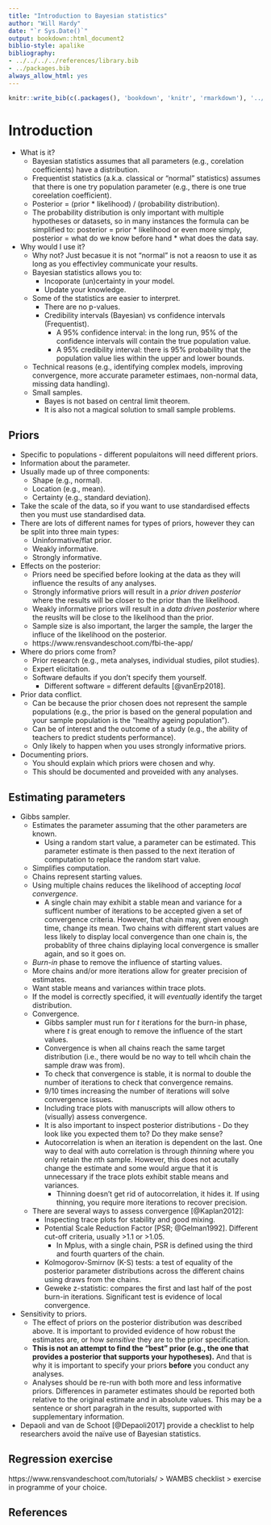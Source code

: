```yaml
---
title: "Introduction to Bayesian statistics"
author: "Will Hardy"
date: "`r Sys.Date()`"
output: bookdown::html_document2
biblio-style: apalike
bibliography:
- ../../../../references/library.bib
- ../packages.bib
always_allow_html: yes
---
```



```r
knitr::write_bib(c(.packages(), 'bookdown', 'knitr', 'rmarkdown'), '../packages.bib')
```


# Introduction

* What is it?
  * Bayesian statistics assumes that all parameters (e.g., corelation coefficients) have a distribution.
  * Frequentist statistics (a.k.a. classical or "normal" statistics) assumes that there is one try population parameter (e.g., there is one true coreelation coefficient).
  * Posterior = (prior * likelihood) / (probability distribution).
  * The probability distribution is only important with multiple hypotheses or datasets, so in many instances the formula can be simplified to: posterior = prior * likelihood or even more simply, posterior = what do we know before hand * what does the data say.
* Why would I use it?
  * Why not? Just becasue it is not "normal" is not a reaosn to use it as long as you effectivley communicate your results.
  * Bayesian statistics allows you to:
    * Incoporate (un)certainty in your model.
    * Update your knowledge.
  * Some of the statistics are easier to interpret.
    * There are no p-values.
    * Credibility intervals (Bayesian) vs confidence intervals (Frequentist).
      * A 95% confidence interval: in the long run, 95% of the confidence intervals will contain the true population value.
      * A 95% credibility interval: there is 95% probability that the population value lies within the upper and lower bounds.
  * Technical reasons (e.g., identifying complex models, improving convergence, more accurate parameter estimaes, non-normal data, missing data handling).
  * Small samples.
    * Bayes is not based on central limit theorem.
    * It is also not a magical solution to small sample problems.


## Priors

* Specific to populations - different populaitons will need different priors.
* Information about the parameter.
* Usually made up of three components:
  * Shape (e.g., normal).
  * Location (e.g., mean).
  * Certainty (e.g., standard deviation).
* Take the scale of the data, so if you want to use standardised effects then you must use standardised data.
* There are lots of different names for types of priors, however they can be split into three main types:
  * Uninformative/flat prior.
  * Weakly informative.
  * Strongly informative.
* Effects on the posterior:
  * Priors need be specified before looking at the data as they will influence the results of any analyses.
  * Strongly informative priors will result in a *prior driven posterior* where the results will be closer to the prior than the likelihood.
  * Weakly informative priors will result in a *data driven posterior* where the reuslts will be close to the likelihood than the prior.
  * Sample size is also important, the larger the sample, the larger the influce of the likelihood on the posterior.
  * https://www.rensvandeschoot.com/fbi-the-app/
* Where do priors come from?
  * Prior research (e.g., meta analyses, individual studies, pilot studies).
  * Expert elicitation.
  * Software defaults if you don't specify them yourself.
    * Different software = different defaults [@vanErp2018].
* Prior data conflict.
  * Can be because the prior chosen does not represent the sample populations (e.g., the prior is based on the general population and your sample population is the "healthy ageing population").
  * Can be of interest and the outcome of a study (e.g., the ability of teachers to predict students performance).
  * Only likely to happen when you uses strongly informative priors.
* Documenting priors.
  * You should explain which priors were chosen and why.
  * This should be documented and proveided with any analyses.


## Estimating parameters

* Gibbs sampler.
  * Estimates the parameter assuming that the other parameters are known.
    * Using a random start value, a parameter can be estimated. This parameter estimate is then passed to the next iteration of computation to replace the random start value.
  * Simplifies computation.
  * Chains represent starting values.
  * Using multiple chains reduces the likelihood of accepting *local convergence*.
    * A single chain may exhibit a stable mean and variance for a sufficent number of iterations to be accepted given a set of convergence criteria. However, that chain may, given enough time, change its mean. Two chains with different start values are less likely to display local convergence than one chain is, the probablity of three chains diplaying local convergence is smaller again, and so it goes on.
  * *Burn-in* phase to remove the influence of starting values.
  * More chains and/or more iterations allow for greater precision of estimates.
  * Want stable means and variances within trace plots.
  * If the model is correctly specified, it will *eventually* identify the target distribution.
  * Convergence.
    * Gibbs sampler must run for *t* iterations for the burn-in phase, where *t* is great enough to remove the influence of the start values.
    * Convergence is when all chains reach the same target distribution (i.e., there would be no way to tell whcih chain the sample draw was from).
    * To check that convergence is stable, it is normal to double the number of iterations to check that convergence remains.
    * 9/10 times increasing the number of iterations will solve convergence issues.
    * Including trace plots with manuscripts will allow others to (visually) assess convergence.
    * It is also important to inspect posterior distributions - Do they look like you expected them to? Do they make sense?
    * Autocorrelation is when an iteration is dependent on the last. One way to deal with auto correlation is through *thinning* where you only retain the *n*th sample. However, this does not acutally change the estimate and some would argue that it is unnecessary if the trace plots exhibit stable means and variances.
      * Thinning doesn't get rid of autocorrelation, it hides it. If using thinning, you require more iterations to recover precision.
  * There are several ways to assess convergence [@Kaplan2012]:
    * Inspecting trace plots for stability and good mixing.
    * Potential Scale Reduction Factor [PSR; @Gelman1992]. Different cut-off criteria, usually >1.1 or >1.05.
      * In Mplus, with a single chain, PSR is defined using the third and fourth quarters of the chain.
    * Kolmogorov-Smirnov (K-S) tests: a test of equality of the posterior parameter distributions across the different chains using draws from the chains.
    * Geweke z-statistic: compares the first and last half of the post burn-in iterations. Significant test is evidence of local convergence.
* Sensitivity to priors.
  * The effect of priors on the posterior distribution was described above. It is important to provided evidence of how robust the estimates are, or how *sensitive* they are to the prior specification. 
  * **This is not an attempt to find the "best" prior (e.g., the one that provides a posterior that supports your hypotheses).** And that is why it is important to specify your priors **before** you conduct any analyses.
  * Analyses should be re-run with both more and less informative priors. Differences in parameter estimates should be reported both relative to the original estimate and in absolute values. This may be a sentence or short paragrah in the results, supported with supplementary information.
* Depaoli and van de Schoot [@Depaoli2017] provide a checklist to help researchers avoid the naïve use of Bayesian statistics.


## Regression exercise

https://www.rensvandeschoot.com/tutorials/ > WAMBS checklist > exercise in programme of your choice.


## References
